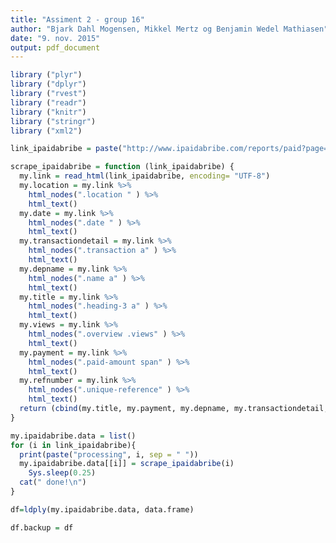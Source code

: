 ```yaml
---
title: "Assiment 2 - group 16"
author: "Bjark Dahl Mogensen, Mikkel Mertz og Benjamin Wedel Mathiasen"
date: "9. nov. 2015"
output: pdf_document
---
```




```r
library ("plyr")
library ("dplyr")
library ("rvest")
library ("readr")
library ("knitr")
library ("stringr")
library ("xml2")
```


```r
link_ipaidabribe = paste("http://www.ipaidabribe.com/reports/paid?page=", 0:99, 0, sep = "")

scrape_ipaidabribe = function (link_ipaidabribe) {
  my.link = read_html(link_ipaidabribe, encoding= "UTF-8")
  my.location = my.link %>%
    html_nodes(".location " ) %>%
    html_text()
  my.date = my.link %>%
    html_nodes(".date " ) %>%
    html_text()
  my.transactiondetail = my.link %>%
    html_nodes(".transaction a" ) %>%
    html_text()
  my.depname = my.link %>%
    html_nodes(".name a" ) %>%
    html_text()
  my.title = my.link %>%
    html_nodes(".heading-3 a" ) %>%
    html_text()
  my.views = my.link %>%
    html_nodes(".overview .views" ) %>%
    html_text()
  my.payment = my.link %>%
    html_nodes(".paid-amount span" ) %>%
    html_text()
  my.refnumber = my.link %>%
    html_nodes(".unique-reference" ) %>%
    html_text()
  return (cbind(my.title, my.payment, my.depname, my.transactiondetail, my.views, my.location, my.date, my.refnumber))  
}

my.ipaidabribe.data = list() 
for (i in link_ipaidabribe){
  print(paste("processing", i, sep = " "))
  my.ipaidabribe.data[[i]] = scrape_ipaidabribe(i)
    Sys.sleep(0.25)
  cat(" done!\n")
}

df=ldply(my.ipaidabribe.data, data.frame)
```


```r
df.backup = df

```